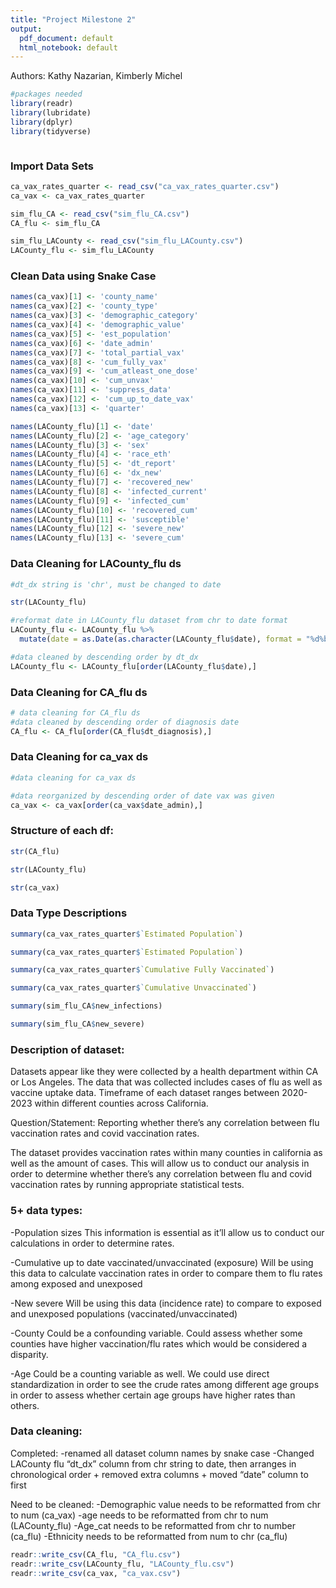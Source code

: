 ```yaml
---
title: "Project Milestone 2"
output:
  pdf_document: default
  html_notebook: default
---
```

Authors: Kathy Nazarian, Kimberly Michel


```r
#packages needed
library(readr)
library(lubridate)
library(dplyr)
library(tidyverse)
```

```r

```
\newpage 
### Import Data Sets
```r
ca_vax_rates_quarter <- read_csv("ca_vax_rates_quarter.csv")
ca_vax <- ca_vax_rates_quarter

sim_flu_CA <- read_csv("sim_flu_CA.csv")
CA_flu <- sim_flu_CA

sim_flu_LACounty <- read_csv("sim_flu_LACounty.csv")
LACounty_flu <- sim_flu_LACounty
```
\newpage 

### Clean Data using Snake Case
```r
names(ca_vax)[1] <- 'county_name'
names(ca_vax)[2] <- 'county_type'
names(ca_vax)[3] <- 'demographic_category'
names(ca_vax)[4] <- 'demographic_value'
names(ca_vax)[5] <- 'est_population'
names(ca_vax)[6] <- 'date_admin'
names(ca_vax)[7] <- 'total_partial_vax'
names(ca_vax)[8] <- 'cum_fully_vax'
names(ca_vax)[9] <- 'cum_atleast_one_dose'
names(ca_vax)[10] <- 'cum_unvax'
names(ca_vax)[11] <- 'suppress_data'
names(ca_vax)[12] <- 'cum_up_to_date_vax'
names(ca_vax)[13] <- 'quarter'

names(LACounty_flu)[1] <- 'date'
names(LACounty_flu)[2] <- 'age_category'
names(LACounty_flu)[3] <- 'sex'
names(LACounty_flu)[4] <- 'race_eth'
names(LACounty_flu)[5] <- 'dt_report'
names(LACounty_flu)[6] <- 'dx_new'
names(LACounty_flu)[7] <- 'recovered_new'
names(LACounty_flu)[8] <- 'infected_current'
names(LACounty_flu)[9] <- 'infected_cum'
names(LACounty_flu)[10] <- 'recovered_cum'
names(LACounty_flu)[11] <- 'susceptible'
names(LACounty_flu)[12] <- 'severe_new'
names(LACounty_flu)[13] <- 'severe_cum'

```
\newpage

### Data Cleaning for LACounty_flu ds

```r
#dt_dx string is 'chr', must be changed to date

str(LACounty_flu)

#reformat date in LACounty_flu dataset from chr to date format
LACounty_flu <- LACounty_flu %>%
  mutate(date = as.Date(as.character(LACounty_flu$date), format = "%d%b%Y"))

#data cleaned by descending order by dt_dx
LACounty_flu <- LACounty_flu[order(LACounty_flu$date),]
```

### Data Cleaning for CA_flu ds

```r
# data cleaning for CA_flu ds
#data cleaned by descending order of diagnosis date
CA_flu <- CA_flu[order(CA_flu$dt_diagnosis),]

```
### Data Cleaning for ca_vax ds

```r
#data cleaning for ca_vax ds

#data reorganized by descending order of date vax was given
ca_vax <- ca_vax[order(ca_vax$date_admin),]
```
\newpage

### Structure of each df:

```r
str(CA_flu)
```


```r
str(LACounty_flu)
```


```r
str(ca_vax)
```

### Data Type Descriptions

```r
summary(ca_vax_rates_quarter$`Estimated Population`)
```


```r
summary(ca_vax_rates_quarter$`Estimated Population`)
```


```r
summary(ca_vax_rates_quarter$`Cumulative Fully Vaccinated`)
```


```r
summary(ca_vax_rates_quarter$`Cumulative Unvaccinated`)
```


```r
summary(sim_flu_CA$new_infections)
```


```r
summary(sim_flu_CA$new_severe)
```
\newpage

### Description of dataset:

Datasets appear like they were collected by a health department within CA or Los Angeles. The data that was collected includes cases of flu as well as vaccine uptake data. Timeframe of each dataset ranges between 2020-2023 within different counties across California.

Question/Statement: Reporting whether there’s any correlation between flu vaccination rates and covid vaccination rates.

The dataset provides vaccination rates within many counties in california as well as the amount of cases. This will allow us to conduct our analysis in order to determine whether there’s any correlation between flu and covid vaccination rates by running appropriate statistical tests.

### 5+ data types:

-Population sizes 
This information is essential as it’ll allow us to conduct our calculations in order to determine rates.

-Cumulative up to date vaccinated/unvaccinated (exposure)
Will be using this data to calculate vaccination rates in order to compare them to flu rates among exposed and unexposed

-New severe
Will be using this data (incidence rate) to compare to exposed and unexposed populations (vaccinated/unvaccinated)

-County
Could be a confounding variable. Could assess whether some counties have higher vaccination/flu rates which would be considered a disparity.

-Age 
Could be a counting variable as well. We could use direct standardization in order to see the crude rates among different age groups in order to assess whether certain age groups have higher rates than others.

### Data cleaning:

Completed:
 -renamed all dataset column names by snake case
 -Changed LACounty flu “dt_dx” column from chr string to date, then arranges in chronological order + removed extra columns + moved “date” column to first

Need to be cleaned:
 -Demographic value needs to be reformatted from chr to num (ca_vax)
 -age needs to be reformatted from chr to num (LACounty_flu)
 -Age_cat needs to be reformatted from chr to number (ca_flu)
 -Ethnicity needs to be reformatted from num to chr (ca_flu)


```r
readr::write_csv(CA_flu, "CA_flu.csv")
readr::write_csv(LACounty_flu, "LACounty_flu.csv")
readr::write_csv(ca_vax, "ca_vax.csv")
```

